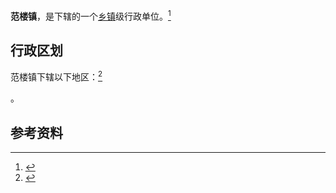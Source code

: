 {{中国乡级行政区|32/03/21/109/000}}

'''范楼镇'''，是{{PRC admin/fullname|32/03/21/109/000|3}}下辖的一个[[乡镇|乡镇]]级行政单位。<ref>{{PRC admin/ref sgc|{{PRC admin/parent|32/03/21/109/000}}}}</ref>

== 行政区划 ==

范楼镇下辖以下地区：<ref>{{PRC admin/ref sgc|32/03/21/109/000}}</ref>

{{PRC admin/children|32/03/21/109/000}}。

== 参考资料 ==

{{reflist}}

{{行政区划小作品}}
{{PRC admin/navcat|32/03/21/109/000}}